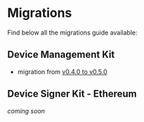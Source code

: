 # Migrations

Find below all the migrations guide available:

## Device Management Kit

- migration from [v0.4.0 to v0.5.0](./04_to_05/)

## Device Signer Kit - Ethereum

_coming soon_
